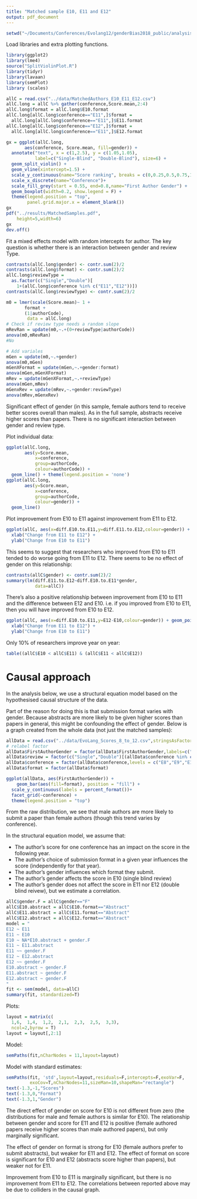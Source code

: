 ```yaml
---
title: "Matched sample E10, E11 and E12"
output: pdf_document
---
```


```r
setwd("~/Documents/Conferences/Evolang12/genderBias2018_public/analysis/")
```


Load libraries and extra plotting functions.

```r
library(ggplot2)
library(lme4)
source("SplitViolinPlot.R")
library(tidyr)
library(lavaan)
library(semPlot)
library (scales) 
```

```r
allC = read.csv("../data/MatchedAuthors_E10_E11_E12.csv")
allC.long = allC %>% gather(conference,Score.mean,2:4)
allC.long$format = allC.long$E10.format
allC.long[allC.long$conference=="E11",]$format =
  allC.long[allC.long$conference=="E11",]$E11.format
allC.long[allC.long$conference=="E12",]$format =
  allC.long[allC.long$conference=="E11",]$E12.format
```


```r
gx = ggplot(allC.long, 
       aes(conference, Score.mean, fill=gender)) + 
  annotate("text", x = c(1,2.5), y = c(1.05,1.05), 
           label=c("Single-Blind", "Double-Blind"), size=6) +
  geom_split_violin() + 
  geom_vline(xintercept=1.5) +
  scale_y_continuous(name="Score ranking", breaks = c(0,0.25,0.5,0.75,1))+
  scale_x_discrete(name="Conference")+
  scale_fill_grey(start = 0.55, end=0.8,name="First Author Gender") +
  geom_boxplot(width=0.2, show.legend = F) +
  theme(legend.position = "top",
        panel.grid.major.x = element_blank()) 
gx
pdf("../results/MatchedSamples.pdf",
    height=5,width=6)
gx
dev.off()
```

\newpage

Fit a mixed effects model with random intercepts for author. The key question is whether there is an interaction between gender and review Type.

```r
contrasts(allC.long$gender) <- contr.sum(2)/2
contrasts(allC.long$format) <- contr.sum(2)/2
allC.long$reviewType =
  as.factor(c("Single","Double")[
    1+(allC.long$conference %in% c("E11","E12"))])
contrasts(allC.long$reviewType) <- contr.sum(2)/2

m0 = lmer(scale(Score.mean)~ 1 +
       format +
       (1|authorCode),
        data = allC.long)
# Check if review type needs a random slope
mRevRan = update(m0,~.+(0+reviewType|authorCode))
anova(m0,mRevRan)
#No

# Add variales
mGen = update(m0,~.+gender)
anova(m0,mGen)
mGenXFormat = update(mGen,~.+gender:format)
anova(mGen,mGenXFormat)
mRev = update(mGenXFormat,~.+reviewType)
anova(mGen,mRev)
mGenxRev = update(mRev,~.+gender:reviewType)
anova(mRev,mGenxRev)
```

Significant effect of gender (in this sample, female authors tend to receive better scores overall than males).  As in the full sample, abstracts receive higher scores than papers.  There is no significant interaction between gender and review type.

\newpage

Plot individual data:

```r
ggplot(allC.long, 
       aes(y=Score.mean,
           x=conference,
           group=authorCode, 
           colour=authorCode)) + 
  geom_line() + theme(legend.position = 'none')
ggplot(allC.long, 
       aes(y=Score.mean,
           x=conference,
           group=authorCode, 
           colour=gender)) + 
  geom_line()
```


Plot improvement from E10 to E11 against improvement from E11 to E12.

```r
ggplot(allC, aes(x=diff.E10.to.E11,y=diff.E11.to.E12,colour=gender)) + geom_point() +
  xlab("Change from E11 to E12") + 
  ylab("Change from E10 to E11")

```

This seems to suggest that researchers who improved from E10 to E11 tended to do worse going from E11 to E12. There seems to be no effect of gender on this relationship:

```r
contrasts(allC$gender) <- contr.sum(2)/2
summary(lm(diff.E11.to.E12~diff.E10.to.E11*gender,
           data=allC))
```

There's also a positive relationship between improvement from E10 to E11 and the difference between E12 and E10. i.e. if you improved from E10 to E11, then you will have improved from E10 to E12.

```r
ggplot(allC, aes(x=diff.E10.to.E11,y=E12-E10,colour=gender)) + geom_point() +
  xlab("Change from E11 to E12") + 
  ylab("Change from E10 to E11")
```


Only 10\% of researchers improve year on year:
```r
table((allC$E10 < allC$E11) & (allC$E11 < allC$E12))
```

\newpage

# Causal approach

In the analysis below, we use a structural equation model based on the hypothesised causal structure of the data.

Part of the reason for doing this is that submission format varies with gender. Because abstracts are more likely to be given higher scores than papers in general, this might be confounding the effect of gender.  Below is a graph created from the whole data (not just the matched samples):


```r
allData = read.csv("../data/EvoLang_Scores_8_to_12.csv",stringsAsFactors = F)
# relabel factor
allData$FirstAuthorGender = factor(allData$FirstAuthorGender,labels=c("F","M"))
allData$review = factor(c("Single","Double")[(allData$conference %in% c("E11","E12"))+1])
allData$conference = factor(allData$conference,levels = c("E8","E9","E10","E11","E12"))
allData$format = factor(allData$format)

ggplot(allData, aes(FirstAuthorGender)) +
    geom_bar(aes(fill=format), position = "fill") +
  scale_y_continuous(labels = percent_format())+
  facet_grid(~conference) +
  theme(legend.position = "top")
```

From the raw distribution, we see that male authors are more likely to submit a paper than female authors (though this trend varies by conference).

\newpage

In the structural equation model, we assume that:

-  The author's score for one conference has an impact on the score in the following year.
-  The author's choice of submission format in a given year influences the score (independently for that year).
-  The author's gender influences which format they submit.
-  The author's gender affects the score in E10 (single blind review)
-  The author's gender does not affect the score in E11 nor E12 (double blind reivew), but we estimate a correlation.


```r
allC$gender.F = allC$gender=="F"
allC$E10.abstract = allC$E10.format=="Abstract"
allC$E11.abstract = allC$E11.format=="Abstract"
allC$E12.abstract = allC$E12.format=="Abstract"
model = "
E12 ~ E11 
E11 ~ E10
E10 ~ NA*E10.abstract + gender.F
E11 ~ E11.abstract
E11 ~~ gender.F
E12 ~ E12.abstract
E12 ~~ gender.F
E10.abstract ~ gender.F
E11.abstract ~ gender.F
E12.abstract ~ gender.F
"
fit <- sem(model, data=allC)
summary(fit, standardized=T)
```

Plots:

```r
layout = matrix(c(
  1,6,  1,4,  1,2,  2,1,  2,3,  2,5,  3,3),
  ncol=2,byrow = T)
layout = layout[,2:1]
```

Model:

```r
semPaths(fit,nCharNodes = 11,layout=layout)
```

Model with standard estimates:

```r
semPaths(fit, 'std',layout=layout,residuals=F,intercepts=F,exoVar=F,
         exoCov=T,nCharNodes=11,sizeMan=10,shapeMan="rectangle")
text(-1.3,-1,"Scores")
text(-1.3,0,"Format")
text(-1.3,1,"Gender")
```


The direct effect of gender on score for E10 is not different from zero (the distributions for male and female authors is similar for E10).  The relationship between gender and score for E11 and E12 is positive (female authored papers receive higher scores than male authored papers), but only marginally significant.

The effect of gender on format is strong for E10 (female authors prefer to submit abstracts), but weaker for E11 and E12.  The effect of format on score is significant for E10 and E12 (abstracts score higher than papers), but weaker not for E11.

Improvement from E10 to E11 is marginally significant, but there is no improvement from E11 to E12.  The correlations between reported above may be due to colliders in the causal graph.



